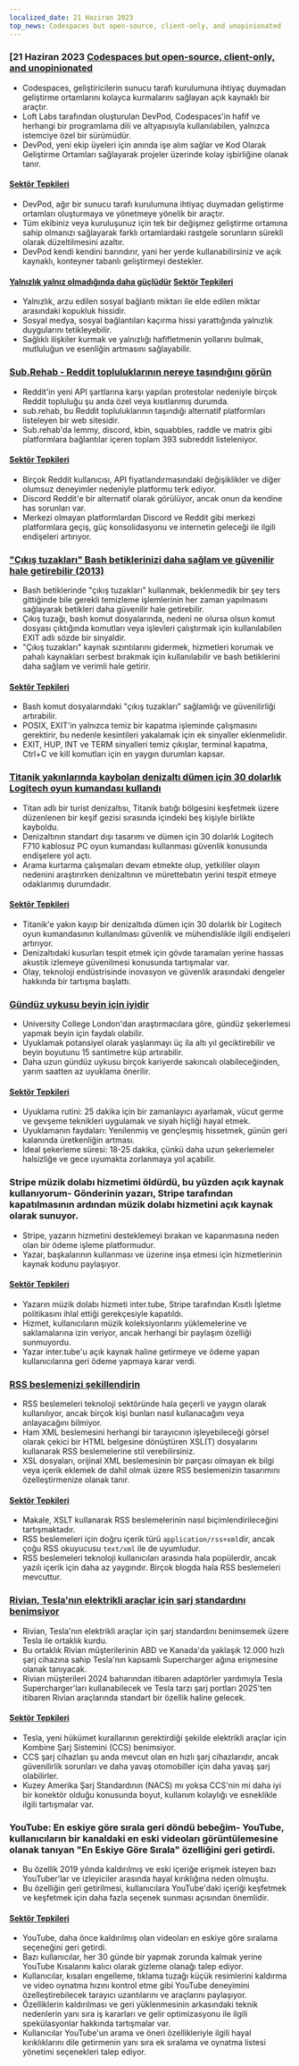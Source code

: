 ```yaml
---
localized_date: 21 Haziran 2023
top_news: Codespaces but open-source, client-only, and unopinionated
---
```




<CallToAction />

<Steps>

### [21 Haziran 2023 [Codespaces but open-source, client-only, and unopinionated](https://devpod.sh/)

- Codespaces, geliştiricilerin sunucu tarafı kurulumuna ihtiyaç duymadan geliştirme ortamlarını kolayca kurmalarını sağlayan açık kaynaklı bir araçtır.
- Loft Labs tarafından oluşturulan DevPod, Codespaces'in hafif ve herhangi bir programlama dili ve altyapısıyla kullanılabilen, yalnızca istemciye özel bir sürümüdür.
- DevPod, yeni ekip üyeleri için anında işe alım sağlar ve Kod Olarak Geliştirme Ortamları sağlayarak projeler üzerinde kolay işbirliğine olanak tanır.

#### [Sektör Tepkileri](http://news.ycombinator.com/item?id=36407477)

- DevPod, ağır bir sunucu tarafı kurulumuna ihtiyaç duymadan geliştirme ortamları oluşturmaya ve yönetmeye yönelik bir araçtır.
- Tüm ekibiniz veya kuruluşunuz için tek bir değişmez geliştirme ortamına sahip olmanızı sağlayarak farklı ortamlardaki rastgele sorunların sürekli olarak düzeltilmesini azaltır.
- DevPod kendi kendini barındırır, yani her yerde kullanabilirsiniz ve açık kaynaklı, konteyner tabanlı geliştirmeyi destekler.

#### [Yalnızlık yalnız olmadığında daha güçlüdür](https://pubmed.ncbi.nlm.nih.gov/37293324/) [Sektör Tepkileri](http://news.ycombinator.com/item?id=36403280)

- Yalnızlık, arzu edilen sosyal bağlantı miktarı ile elde edilen miktar arasındaki kopukluk hissidir.
- Sosyal medya, sosyal bağlantıları kaçırma hissi yarattığında yalnızlık duygularını tetikleyebilir.
- Sağlıklı ilişkiler kurmak ve yalnızlığı hafifletmenin yollarını bulmak, mutluluğun ve esenliğin artmasını sağlayabilir.

### [Sub.Rehab - Reddit topluluklarının nereye taşındığını görün](https://sub.rehab/)

- Reddit'in yeni API şartlarına karşı yapılan protestolar nedeniyle birçok Reddit topluluğu şu anda özel veya kısıtlanmış durumda.
- sub.rehab, bu Reddit topluluklarının taşındığı alternatif platformları listeleyen bir web sitesidir.
- Sub.rehab'da lemmy, discord, kbin, squabbles, raddle ve matrix gibi platformlara bağlantılar içeren toplam 393 subreddit listeleniyor.

#### [Sektör Tepkileri](http://news.ycombinator.com/item?id=36401999)

- Birçok Reddit kullanıcısı, API fiyatlandırmasındaki değişiklikler ve diğer olumsuz deneyimler nedeniyle platformu terk ediyor.
- Discord Reddit'e bir alternatif olarak görülüyor, ancak onun da kendine has sorunları var.
- Merkezi olmayan platformlardan Discord ve Reddit gibi merkezi platformlara geçiş, güç konsolidasyonu ve internetin geleceği ile ilgili endişeleri artırıyor.

### ["Çıkış tuzakları" Bash betiklerinizi daha sağlam ve güvenilir hale getirebilir (2013)](http://redsymbol.net/articles/bash-exit-traps/)

- Bash betiklerinde "çıkış tuzakları" kullanmak, beklenmedik bir şey ters gittiğinde bile gerekli temizleme işlemlerinin her zaman yapılmasını sağlayarak betikleri daha güvenilir hale getirebilir.
- Çıkış tuzağı, bash komut dosyalarında, nedeni ne olursa olsun komut dosyası çıktığında komutları veya işlevleri çalıştırmak için kullanılabilen EXIT adlı sözde bir sinyaldir.
- "Çıkış tuzakları" kaynak sızıntılarını gidermek, hizmetleri korumak ve pahalı kaynakları serbest bırakmak için kullanılabilir ve bash betiklerini daha sağlam ve verimli hale getirir.

#### [Sektör Tepkileri](http://news.ycombinator.com/item?id=36400465)

- Bash komut dosyalarındaki "çıkış tuzakları" sağlamlığı ve güvenilirliği artırabilir.
- POSIX, EXIT'in yalnızca temiz bir kapatma işleminde çalışmasını gerektirir, bu nedenle kesintileri yakalamak için ek sinyaller eklenmelidir.
- EXIT, HUP, INT ve TERM sinyalleri temiz çıkışlar, terminal kapatma, Ctrl+C ve kill komutları için en yaygın durumları kapsar.

### [Titanik yakınlarında kaybolan denizaltı dümen için 30 dolarlık Logitech oyun kumandası kullandı](https://arstechnica.com/gaming/2023/06/submarine-missing-near-titanic-used-a-30-logitech-gamepad-for-steering/)

- Titan adlı bir turist denizaltısı, Titanik batığı bölgesini keşfetmek üzere düzenlenen bir keşif gezisi sırasında içindeki beş kişiyle birlikte kayboldu.
- Denizaltının standart dışı tasarımı ve dümen için 30 dolarlık Logitech F710 kablosuz PC oyun kumandası kullanması güvenlik konusunda endişelere yol açtı.
- Arama kurtarma çalışmaları devam etmekte olup, yetkililer olayın nedenini araştırırken denizaltının ve mürettebatın yerini tespit etmeye odaklanmış durumdadır.

#### [Sektör Tepkileri](http://news.ycombinator.com/item?id=36407781)

- Titanik'e yakın kayıp bir denizaltıda dümen için 30 dolarlık bir Logitech oyun kumandasının kullanılması güvenlik ve mühendislikle ilgili endişeleri artırıyor.
- Denizaltıdaki kusurları tespit etmek için gövde taramaları yerine hassas akustik izlemeye güvenilmesi konusunda tartışmalar var.
- Olay, teknoloji endüstrisinde inovasyon ve güvenlik arasındaki dengeler hakkında bir tartışma başlattı.

### [Gündüz uykusu beyin için iyidir](https://www.bbc.com/news/health-65950168)

- University College London'dan araştırmacılara göre, gündüz şekerlemesi yapmak beyin için faydalı olabilir.
- Uyuklamak potansiyel olarak yaşlanmayı üç ila altı yıl geciktirebilir ve beyin boyutunu 15 santimetre küp artırabilir.
- Daha uzun gündüz uykusu birçok kariyerde sakıncalı olabileceğinden, yarım saatten az uyuklama önerilir.

#### [Sektör Tepkileri](http://news.ycombinator.com/item?id=36399503)

- Uyuklama rutini: 25 dakika için bir zamanlayıcı ayarlamak, vücut germe ve gevşeme teknikleri uygulamak ve siyah hiçliği hayal etmek.
- Uyuklamanın faydaları: Yenilenmiş ve gençleşmiş hissetmek, günün geri kalanında üretkenliğin artması.
- İdeal şekerleme süresi: 18-25 dakika, çünkü daha uzun şekerlemeler halsizliğe ve gece uyumakta zorlanmaya yol açabilir.

### Stripe müzik dolabı hizmetimi öldürdü, bu yüzden açık kaynak kullanıyorum- Gönderinin yazarı, Stripe tarafından kapatılmasının ardından müzik dolabı hizmetini açık kaynak olarak sunuyor.

- Stripe, yazarın hizmetini desteklemeyi bırakan ve kapanmasına neden olan bir ödeme işleme platformudur.
- Yazar, başkalarının kullanması ve üzerine inşa etmesi için hizmetlerinin kaynak kodunu paylaşıyor.

#### [Sektör Tepkileri](http://news.ycombinator.com/item?id=36403607)

- Yazarın müzik dolabı hizmeti inter.tube, Stripe tarafından Kısıtlı İşletme politikasını ihlal ettiği gerekçesiyle kapatıldı.
- Hizmet, kullanıcıların müzik koleksiyonlarını yüklemelerine ve saklamalarına izin veriyor, ancak herhangi bir paylaşım özelliği sunmuyordu.
- Yazar inter.tube'u açık kaynak haline getirmeye ve ödeme yapan kullanıcılarına geri ödeme yapmaya karar verdi.

### [RSS beslemenizi şekillendirin](https://darekkay.com/blog/rss-styling/)

- RSS beslemeleri teknoloji sektöründe hala geçerli ve yaygın olarak kullanılıyor, ancak birçok kişi bunları nasıl kullanacağını veya anlayacağını bilmiyor.
- Ham XML beslemesini herhangi bir tarayıcının işleyebileceği görsel olarak çekici bir HTML belgesine dönüştüren XSL(T) dosyalarını kullanarak RSS beslemelerine stil verebilirsiniz.
- XSL dosyaları, orijinal XML beslemesinin bir parçası olmayan ek bilgi veya içerik eklemek de dahil olmak üzere RSS beslemenizin tasarımını özelleştirmenize olanak tanır.

#### [Sektör Tepkileri](http://news.ycombinator.com/item?id=36401854)

- Makale, XSLT kullanarak RSS beslemelerinin nasıl biçimlendirileceğini tartışmaktadır.
- RSS beslemeleri için doğru içerik türü `application/rss+xml`dir, ancak çoğu RSS okuyucusu `text/xml` ile de uyumludur.
- RSS beslemeleri teknoloji kullanıcıları arasında hala popülerdir, ancak yazılı içerik için daha az yaygındır. Birçok blogda hala RSS beslemeleri mevcuttur.

### [Rivian, Tesla'nın elektrikli araçlar için şarj standardını benimsiyor](https://ev-edition.com/2023/06/rivian-joins-forces-with-tesla-embracing-their-charging-standard-for-electric-vehicles/)

- Rivian, Tesla'nın elektrikli araçlar için şarj standardını benimsemek üzere Tesla ile ortaklık kurdu.
- Bu ortaklık Rivian müşterilerinin ABD ve Kanada'da yaklaşık 12.000 hızlı şarj cihazına sahip Tesla'nın kapsamlı Supercharger ağına erişmesine olanak tanıyacak.
- Rivian müşterileri 2024 baharından itibaren adaptörler yardımıyla Tesla Supercharger'ları kullanabilecek ve Tesla tarzı şarj portları 2025'ten itibaren Rivian araçlarında standart bir özellik haline gelecek.

#### [Sektör Tepkileri](http://news.ycombinator.com/item?id=36403494)

- Tesla, yeni hükümet kurallarının gerektirdiği şekilde elektrikli araçlar için Kombine Şarj Sistemini (CCS) benimsiyor.
- CCS şarj cihazları şu anda mevcut olan en hızlı şarj cihazlarıdır, ancak güvenilirlik sorunları ve daha yavaş otomobiller için daha yavaş şarj olabilirler.
- Kuzey Amerika Şarj Standardının (NACS) mı yoksa CCS'nin mi daha iyi bir konektör olduğu konusunda boyut, kullanım kolaylığı ve esneklikle ilgili tartışmalar var.

### YouTube: En eskiye göre sırala geri döndü bebeğim- YouTube, kullanıcıların bir kanaldaki en eski videoları görüntülemesine olanak tanıyan "En Eskiye Göre Sırala" özelliğini geri getirdi.

- Bu özellik 2019 yılında kaldırılmış ve eski içeriğe erişmek isteyen bazı YouTuber'lar ve izleyiciler arasında hayal kırıklığına neden olmuştu.
- Bu özelliğin geri getirilmesi, kullanıcılara YouTube'daki içeriği keşfetmek ve keşfetmek için daha fazla seçenek sunması açısından önemlidir.

#### [Sektör Tepkileri](http://news.ycombinator.com/item?id=36410777)

- YouTube, daha önce kaldırılmış olan videoları en eskiye göre sıralama seçeneğini geri getirdi.
- Bazı kullanıcılar, her 30 günde bir yapmak zorunda kalmak yerine YouTube Kısalarını kalıcı olarak gizleme olanağı talep ediyor.
- Kullanıcılar, kısaları engelleme, tıklama tuzağı küçük resimlerini kaldırma ve video oynatma hızını kontrol etme gibi YouTube deneyimini özelleştirebilecek tarayıcı uzantılarını ve araçlarını paylaşıyor.
- Özelliklerin kaldırılması ve geri yüklenmesinin arkasındaki teknik nedenlerin yanı sıra iş kararları ve gelir optimizasyonu ile ilgili spekülasyonlar hakkında tartışmalar var.
- Kullanıcılar YouTube'un arama ve öneri özellikleriyle ilgili hayal kırıklıklarını dile getirmenin yanı sıra ek sıralama ve oynatma listesi yönetimi seçenekleri talep ediyor.

</Steps>
